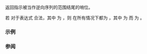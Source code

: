 {{cpp/ranges/title|crend}}
{{cpp/ranges/navbar}}
{{dcl begin}}
{{dcl header|ranges}}
{{dcl header|iterator}}
{{dcl|notes={{mark custpt}}|since=c++20|1=
inline namespace /* 未指明 */ {
    inline constexpr /* 未指明 */ crend = /* 未指明 */;
}
}}
{{dcl h|调用签名}}
{{dcl|since=c++20|1=
template&lt; class T &gt;
    requires /* 见下文 */
constexpr /* 见下文 */ auto crend( T&amp;&amp; t );
}}
{{dcl end}}

返回指示被当作逆向序列的{{rev inl|until=c++23| const 限定的}}范围结尾的{{rev inl|since=c++23|常量迭代器的}}哨位。

{{image|range-rbegin-rend.svg}}

{{rrev multi|until1=c++23|rev1=
令 {{tt|CT}}
* 若实参为左值（即 {{tt|T}} 为左值引用类型）则为 {{c|const std::remove_reference_t&lt;T&gt;&amp;}}，
* 否则为 {{c|const T}}，
则对 {{tt|ranges::crend}} 的调用[[cpp/language/expressions#表达式等价|表达式等价]]于 {{c|ranges::rend(static_cast&lt;CT&amp;&amp;&gt;(t))}}。
|rev2=
若实参为左值，或者 {{c|ranges::enable_borrowed_range&lt;std::remove_cv_t&lt;T&gt;&gt;}} 为 {{c|true}}，则对 {{tt|ranges::crend}} 的调用[[cpp/language/expressions#表达式等价|表达式等价]]于：
* {{c|std::const_sentinel&lt;decltype(U)&gt;(U)}} 对于某个表达式 {{c|U}} 等价于 {{box|{{c/core|ranges::rend(}}{{rlpsi|/#possibly-const-range}}{{c/core|(t))}}}}。

所有其他情况下，对 {{tt|ranges::crend}} 的调用都非良构，这在调用出现于模板实例化的立即语境中时会导致[[cpp/language/sfinae|代换失败]]。
}}

若 {{c|ranges::crend(e)}} 对于表达式 {{c|e}} 合法，其中 {{c|decltype((e))}} 为 {{tt|T}}，则{{rev inl|until=c++23| {{tt|CT}} 实现 {{lc|std::ranges::range}}，并且}} {{c|std::sentinel_for&lt;S, I&gt;}} 在所有情况下都为 {{c|true}}，其中 {{tt|S}} 为 {{c|decltype(ranges::crend(e))}} 而 {{tt|I}} 为 {{c|decltype(ranges::crbegin(e))}}。{{rev inl|since=c++23|此外，如果 {{tt|S}} 实现了 {{lconcept|input_iterator}} 则它也实现 {{rlpi|constant_range|constant-iterator}}。}}

{{cpp/ranges/cpo}}

===示例===
{{example
|
|code=
#include &lt;algorithm&gt;
#include &lt;iostream&gt;
#include &lt;iterator&gt;
#include &lt;vector&gt;

int main()
{
    int a[]{4, 6, -3, 9, 10};
    std::cout &lt;&lt; "数组从后向前：";
    namespace ranges = std::ranges;
    ranges::copy(ranges::rbegin(a), ranges::rend(a),
                 std::ostream_iterator&lt;int&gt;(std::cout, " "));
    std::cout &lt;&lt; '\n';

    std::cout &lt;&lt; "向量从后向前：";
    std::vector v{4, 6, -3, 9, 10};
    ranges::copy(ranges::rbegin(v), ranges::rend(v),
                 std::ostream_iterator&lt;int&gt;(std::cout, " "));
    std::cout &lt;&lt; '\n';
}
|output=
数组从后向前：10 9 -3 6 4
向量从后向前：10 9 -3 6 4
}}

===参阅===
{{dsc begin}}
{{dsc inc|cpp/ranges/dsc rend}}
{{dsc inc|cpp/iterator/dsc rend}}
{{dsc end}}

{{langlinks|de|en|es|ja|ru}}